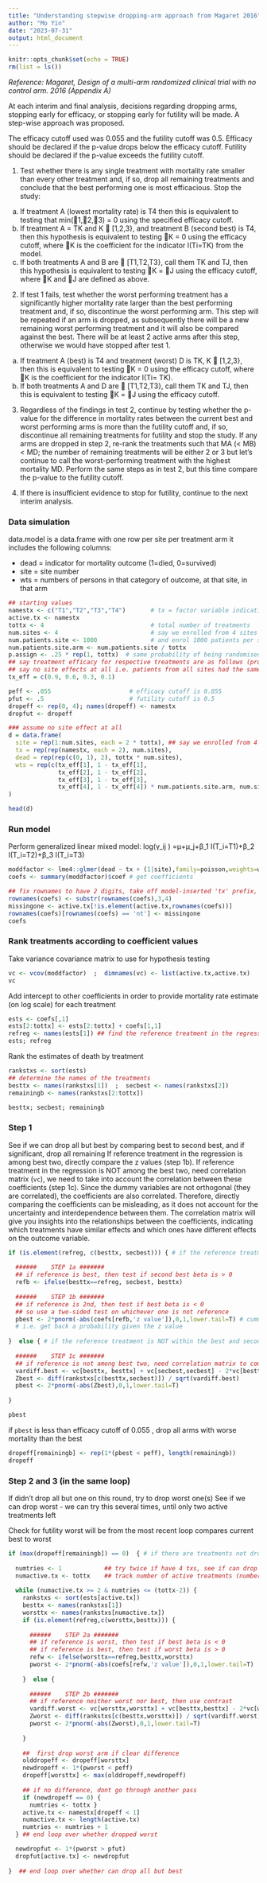 ```yaml
---
title: "Understanding stepwise dropping-arm approach from Magaret 2016"
author: "Mo Yin"
date: "2023-07-31"
output: html_document
---
```


```r
knitr::opts_chunk$set(echo = TRUE)
rm(list = ls())
```

_Reference: Magaret, Design of a multi-arm randomized clinical trial with no control arm. 2016 (Appendix A)_ 

At each interim and final analysis, decisions regarding dropping arms, stopping early for efficacy, or stopping early for futility will be made. A step-wise approach was proposed. 

The efficacy cutoff used was 0.055 and the futility cutoff was 0.5. Efficacy should be declared if the p-value drops below the efficacy cutoff. Futility should be declared if the p-value exceeds the futility cutoff.

1.	Test whether there is any single treatment with mortality rate smaller than every other treatment and, if so, drop all remaining treatments and conclude that the best performing one is most efficacious.  Stop the study: 
  a.	If treatment A (lowest mortality rate) is T4 then this is equivalent to testing that min(1,2,3) = 0 using the specified efficacy cutoff.  
  b.	If treatment A = TK and K  [1,2,3}, and treatment B (second best) is T4, then this hypothesis is equivalent to testing K = 0 using the efficacy cutoff, where K is the coefficient for the indicator I(Ti=TK) from the model.
  c.	If both treatments A and B are  [T1,T2,T3}, call them TK and TJ, then this hypothesis is equivalent to testing K = J using the efficacy cutoff, where K and J are defined as above.
  
2.	If test 1 fails, test whether the worst performing treatment has a significantly higher mortality rate larger than the best performing treatment and, if so, discontinue the worst performing arm.  This step will be repeated if an arm is dropped, as subsequently there will be a new remaining worst performing treatment and it will also be compared against the best.  There will be at least 2 active arms after this step, otherwise we would have stopped after test 1. 
  a.	If treatment A (best) is T4 and treatment (worst) D is TK, K  [1,2,3}, then this is equivalent to testing K = 0 using the efficacy cutoff, where K is the coefficient for the indicator I(Ti= TK).
  b.	If both treatments A and D are  [T1,T2,T3}, call them TK and TJ, then this is equivalent to testing K = J using the efficacy cutoff.

3.	Regardless of the findings in test 2, continue by testing whether the p-value for the difference in mortality rates between the current best and worst performing arms is more than the futility cutoff and, if so, discontinue all remaining treatments for futility and stop the study.  If any arms are dropped in step 2, re-rank the treatments such that MA (< MB) < MD; the number of remaining treatments will be either 2 or 3 but let’s continue to call the worst-performing treatment with the highest mortality MD.  Perform the same steps as in test 2, but this time compare the p-value to the futility cutoff.

4.	If there is insufficient evidence to stop for futility, continue to the next interim analysis.


### Data simulation 

data.model is a data.frame with one row per site per treatment arm
it includes the following columns:

 - dead = indicator for mortality outcome (1=died, 0=survived)
 - site = site number
 - wts = numbers of persons in that category of outcome, at that site, in that arm

```r

## starting values
namestx <- c("T1","T2","T3","T4")       # tx = factor variable indicating the four arms:  T1, T2, T3, T4
active.tx <- namestx                
tottx <- 4                              # total number of treatments 
num.sites <- 4                          # say we enrolled from 4 sites
num.patients.site <- 1000               # and enrol 1000 patients per site
num.patients.site.arm <- num.patients.site / tottx      
p.assign <- .25 * rep(1, tottx)  # same probability of being randomised to any of the treatments 
## say treatment efficacy for respective treatments are as follows (proportion survived), i.e. T1 is clearly the best 
## say no site effects at all i.e. patients from all sites had the same probability of survival
tx_eff = c(0.9, 0.6, 0.3, 0.1) 

peff <- .055                      # efficacy cutoff is 0.055 
pfut <- .5                        # futility cutoff is 0.5
dropeff <- rep(0, 4); names(dropeff) <- namestx
dropfut <- dropeff

### assume no site effect at all 
d = data.frame(
  site = rep(1:num.sites, each = 2 * tottx), ## say we enrolled from 4 sites
  tx = rep(rep(namestx, each = 2), num.sites), 
  dead = rep(rep(c(0, 1), 2), tottx * num.sites),
  wts = rep(c(tx_eff[1], 1 - tx_eff[1], 
              tx_eff[2], 1 - tx_eff[2], 
              tx_eff[3], 1 - tx_eff[3], 
              tx_eff[4], 1 - tx_eff[4]) * num.patients.site.arm, num.sites)
)

head(d)
```

### Run model  

Perform generalized linear mixed model: log⁡(γ_ij )  =μ+μ_j+β_1 I(T_i=T1)+β_2 I(T_i=T2)+β_3 I(T_i=T3)

```r

moddfactor <- lme4::glmer(dead ~ tx + (1|site),family=poisson,weights=wts,data=d) ## run model
coefs <- summary(moddfactor)$coef # get coefficients 

## fix rownames to have 2 digits, take off model-inserted 'tx' prefix, 
rownames(coefs) <- substr(rownames(coefs),3,4) 
missingone <- active.tx[!is.element(active.tx,rownames(coefs))]
rownames(coefs)[rownames(coefs) == 'nt'] <- missingone 
coefs
``` 

### Rank treatments according to coefficient values

Take variance covariance matrix to use for hypothesis testing

```r
vc <- vcov(moddfactor)  ;  dimnames(vc) <- list(active.tx,active.tx)
vc 
```

Add intercept to other coefficients in order to provide mortality rate estimate (on log scale) for each treatment

```r
ests <- coefs[,1]  
ests[2:tottx] <- ests[2:tottx] + coefs[1,1]
refreg <- names(ests[1]) ## find the reference treatment in the regression, which is T1 in this current examples
ests; refreg
```

Rank the estimates of death by treatment
```r
rankstxs <- sort(ests)   
## determine the names of the treatments 
besttx <- names(rankstxs[1])  ;  secbest <- names(rankstxs[2])
remainingb <- names(rankstxs[2:tottx])

besttx; secbest; remainingb
```

### Step 1

See if we can drop all but best by comparing best to second best, and if significant, drop all remaining
If reference treatment in the regression is among best two, directly compare the z values (step 1b).
If reference treatment in the regression is NOT among the best two, need correlation matrix (`vc`), we need to take into account the correlation between these coefficients (step 1c). Since the dummy variables are not orthogonal (they are correlated), the coefficients are also correlated. Therefore, directly comparing the coefficients can be misleading, as it does not account for the uncertainty and interdependence between them. The correlation matrix will give you insights into the relationships between the coefficients, indicating which treatments have similar effects and which ones have different effects on the outcome variable.

```r

if (is.element(refreg, c(besttx, secbest))) { # if the reference treatment is within the best and second best treatments
  
  ######    STEP 1a #######
  ## if reference is best, then test if second best beta is > 0
  refb <- ifelse(besttx==refreg, secbest, besttx)
    
  ######    STEP 1b #######
  ## if reference is 2nd, then test if best beta is < 0
  ## so use a two-sided test on whichever one is not reference
  pbest <- 2*pnorm(-abs(coefs[refb,'z value']),0,1,lower.tail=T) # cumulative distribution function of a standard normal distribution
  # i.e. get back a probability given the z value
  
}  else { # if the reference treatment is NOT within the best and second best treatments
  
  ######    STEP 1c #######
  ## if reference is not among best two, need correlation matrix to compare 
  vardiff.best <- vc[besttx, besttx] + vc[secbest,secbest] - 2*vc[besttx, secbest]
  Zbest <- diff(rankstxs[c(besttx,secbest)]) / sqrt(vardiff.best)
  pbest <- 2*pnorm(-abs(Zbest),0,1,lower.tail=T)  
  
}

pbest

```

if `pbest` is less than efficacy cutoff of 0.055 , drop all arms with worse mortality than the best

```r
dropeff[remainingb] <- rep(1*(pbest < peff), length(remainingb))
dropeff
```

### Step 2 and 3 (in the same loop)

If didn't drop all but one on this round, try to drop worst one(s)
See if we can drop worst - we can try this several times, until only two active treatments left

Check for futility
worst will be from the most recent loop compares current best to worst

```r

if (max(dropeff[remainingb]) == 0)  { # if there are treatments not dropped
  
  numtries <- 1            ## try twice if have 4 txs, see if can drop 2, etc.
  numactive.tx <- tottx    ## track number of active treatments (number of treatments still in the trial)
  
  while (numactive.tx >= 2 & numtries <= (tottx-2)) { 
    rankstxs <- sort(ests[active.tx])  
    besttx <- names(rankstxs[1])  
    worsttx <- names(rankstxs[numactive.tx])  
    if (is.element(refreg,c(worsttx,besttx))) {
      
      ######    STEP 2a #######
      ## if reference is worst, then test if best beta is < 0
      ## if reference is best, then test if worst beta is > 0
      refw <- ifelse(worsttx==refreg,besttx,worsttx)
      pworst <- 2*pnorm(-abs(coefs[refw,'z value']),0,1,lower.tail=T)
      
    }  else { 
      
      ######    STEP 2b #######
      ## if reference neither worst nor best, then use contrast
      vardiff.worst <- vc[worsttx,worsttx] + vc[besttx,besttx] - 2*vc[worsttx,besttx]
      Zworst <- diff(rankstxs[c(besttx,worsttx)]) / sqrt(vardiff.worst)
      pworst <- 2*pnorm(-abs(Zworst),0,1,lower.tail=T)  
      
    } 
    
    ##  first drop worst arm if clear difference
    olddropeff <- dropeff[worsttx]
    newdropeff <- 1*(pworst < peff)
    dropeff[worsttx] <- max(olddropeff,newdropeff)
    
    ## if no difference, dont go through another pass 
    if (newdropeff == 0) { 
      numtries <- tottx }
    active.tx <- namestx[dropeff < 1]
    numactive.tx <- length(active.tx)
    numtries <- numtries + 1
  } ## end loop over whether dropped worst 

  newdropfut <- 1*(pworst > pfut)
  dropfut[active.tx] <- newdropfut 
  
}  ## end loop over whether can drop all but best


```


